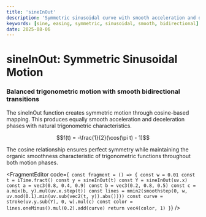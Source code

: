 ```yaml
---
title: 'sineInOut'
description: 'Symmetric sinusoidal curve with smooth acceleration and deceleration'
keywords: [sine, easing, symmetric, sinusoidal, smooth, bidirectional]
date: 2025-08-06
---
```



# sineInOut: Symmetric Sinusoidal Motion

### Balanced trigonometric motion with smooth bidirectional transitions

The sineInOut function creates symmetric motion through cosine-based mapping. This produces equally smooth acceleration and deceleration phases with natural trigonometric characteristics.

$$f(t) = -\frac{1}{2}(\cos(\pi t) - 1)$$

The cosine relationship ensures perfect symmetry while maintaining the organic smoothness characteristic of trigonometric functions throughout both motion phases.

<FragmentEditor
        code={`
const fragment = () => {
    const w = 0.01
    const t = iTime.fract()
    const y = sineInOut(t)
    const Y = sineInOut(uv.x)
    const a = vec3(0.8, 0.4, 0.9)
    const b = vec3(0.2, 0.8, 0.5)
    const c = a.mix(b, y).mul(uv.x.step(t))
    const lines = mmin2(smoothstep(0, w, uv.mod(0.1).min(uv.sub(vec2(t, y)).abs())))
    const curve = stroke(uv.y.sub(Y), 0, w).mul(c)
    const color = lines.oneMinus().mul(0.2).add(curve)
    return vec4(color, 1)
}`}
/>
